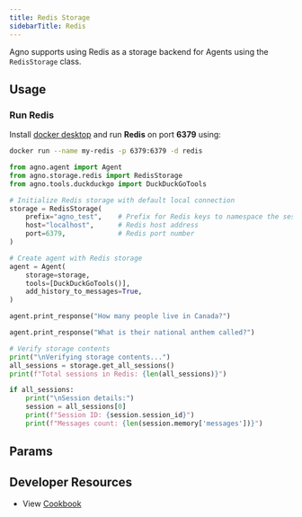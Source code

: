 ```yaml
---
title: Redis Storage
sidebarTitle: Redis
---
```


Agno supports using Redis as a storage backend for Agents using the `RedisStorage` class.

## Usage

### Run Redis

Install [docker desktop](https://docs.docker.com/desktop/install/mac-install/) and run **Redis** on port **6379** using:

```bash
docker run --name my-redis -p 6379:6379 -d redis
```

```python redis_storage_for_agent.py
from agno.agent import Agent
from agno.storage.redis import RedisStorage
from agno.tools.duckduckgo import DuckDuckGoTools

# Initialize Redis storage with default local connection
storage = RedisStorage(
    prefix="agno_test",    # Prefix for Redis keys to namespace the sessions
    host="localhost",      # Redis host address
    port=6379,             # Redis port number
)

# Create agent with Redis storage
agent = Agent(
    storage=storage,
    tools=[DuckDuckGoTools()],
    add_history_to_messages=True,
)

agent.print_response("How many people live in Canada?")

agent.print_response("What is their national anthem called?")

# Verify storage contents
print("\nVerifying storage contents...")
all_sessions = storage.get_all_sessions()
print(f"Total sessions in Redis: {len(all_sessions)}")

if all_sessions:
    print("\nSession details:")
    session = all_sessions[0]
    print(f"Session ID: {session.session_id}")
    print(f"Messages count: {len(session.memory['messages'])}")
```

## Params

<Snippet file="storage-redis-params.mdx" />

## Developer Resources

- View [Cookbook](https://github.com/agno-agi/agno/blob/main/cookbook/storage/redis_storage/redis_storage_for_agent.py)
